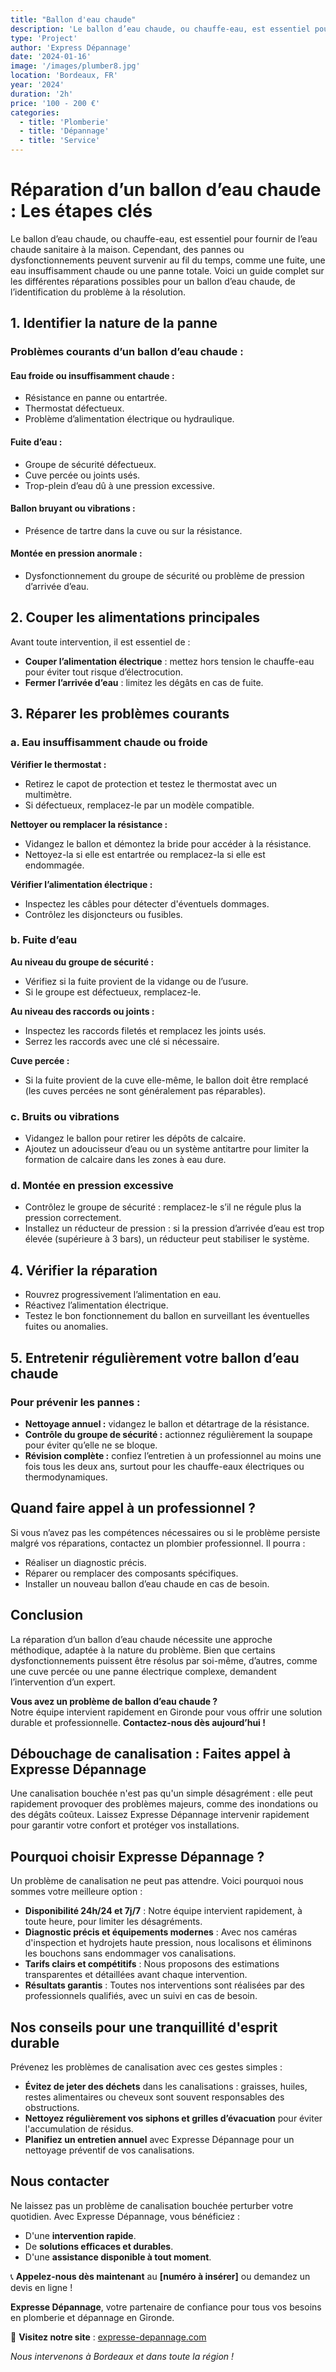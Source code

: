 ```yaml
---
title: "Ballon d'eau chaude"
description: 'Le ballon d’eau chaude, ou chauffe-eau, est essentiel pour fournir de l’eau chaude sanitaire à la maison. Cependant, des pannes ou dysfonctionnements peuvent survenir au fil du temps, comme une fuite, une eau insuffisamment chaude ou une panne totale.'
type: 'Project'
author: 'Express Dépannage'
date: '2024-01-16'
image: '/images/plumber8.jpg'
location: 'Bordeaux, FR'
year: '2024'
duration: '2h'
price: '100 - 200 €'
categories:
  - title: 'Plomberie'
  - title: 'Dépannage'
  - title: 'Service'
---
```


# Réparation d’un ballon d’eau chaude : Les étapes clés

Le ballon d’eau chaude, ou chauffe-eau, est essentiel pour fournir de l’eau chaude sanitaire à la maison. Cependant, des pannes ou dysfonctionnements peuvent survenir au fil du temps, comme une fuite, une eau insuffisamment chaude ou une panne totale. Voici un guide complet sur les différentes réparations possibles pour un ballon d’eau chaude, de l’identification du problème à la résolution.

## 1. Identifier la nature de la panne

### Problèmes courants d’un ballon d’eau chaude :

#### Eau froide ou insuffisamment chaude :
- Résistance en panne ou entartrée.
- Thermostat défectueux.
- Problème d’alimentation électrique ou hydraulique.

#### Fuite d’eau :
- Groupe de sécurité défectueux.
- Cuve percée ou joints usés.
- Trop-plein d’eau dû à une pression excessive.

#### Ballon bruyant ou vibrations :
- Présence de tartre dans la cuve ou sur la résistance.

#### Montée en pression anormale :
- Dysfonctionnement du groupe de sécurité ou problème de pression d’arrivée d’eau.

## 2. Couper les alimentations principales

Avant toute intervention, il est essentiel de :  
- **Couper l’alimentation électrique** : mettez hors tension le chauffe-eau pour éviter tout risque d’électrocution.  
- **Fermer l’arrivée d’eau** : limitez les dégâts en cas de fuite.

## 3. Réparer les problèmes courants

### a. Eau insuffisamment chaude ou froide

**Vérifier le thermostat :**
- Retirez le capot de protection et testez le thermostat avec un multimètre.
- Si défectueux, remplacez-le par un modèle compatible.

**Nettoyer ou remplacer la résistance :**
- Vidangez le ballon et démontez la bride pour accéder à la résistance.
- Nettoyez-la si elle est entartrée ou remplacez-la si elle est endommagée.

**Vérifier l’alimentation électrique :**
- Inspectez les câbles pour détecter d'éventuels dommages.
- Contrôlez les disjoncteurs ou fusibles.

### b. Fuite d’eau

**Au niveau du groupe de sécurité :**
- Vérifiez si la fuite provient de la vidange ou de l’usure.
- Si le groupe est défectueux, remplacez-le.

**Au niveau des raccords ou joints :**
- Inspectez les raccords filetés et remplacez les joints usés.
- Serrez les raccords avec une clé si nécessaire.

**Cuve percée :**
- Si la fuite provient de la cuve elle-même, le ballon doit être remplacé (les cuves percées ne sont généralement pas réparables).

### c. Bruits ou vibrations

- Vidangez le ballon pour retirer les dépôts de calcaire.
- Ajoutez un adoucisseur d’eau ou un système antitartre pour limiter la formation de calcaire dans les zones à eau dure.

### d. Montée en pression excessive

- Contrôlez le groupe de sécurité : remplacez-le s’il ne régule plus la pression correctement.
- Installez un réducteur de pression : si la pression d’arrivée d’eau est trop élevée (supérieure à 3 bars), un réducteur peut stabiliser le système.

## 4. Vérifier la réparation

- Rouvrez progressivement l’alimentation en eau.
- Réactivez l’alimentation électrique.
- Testez le bon fonctionnement du ballon en surveillant les éventuelles fuites ou anomalies.

## 5. Entretenir régulièrement votre ballon d’eau chaude

### Pour prévenir les pannes :
- **Nettoyage annuel :** vidangez le ballon et détartrage de la résistance.
- **Contrôle du groupe de sécurité :** actionnez régulièrement la soupape pour éviter qu’elle ne se bloque.
- **Révision complète :** confiez l’entretien à un professionnel au moins une fois tous les deux ans, surtout pour les chauffe-eaux électriques ou thermodynamiques.

## Quand faire appel à un professionnel ?

Si vous n’avez pas les compétences nécessaires ou si le problème persiste malgré vos réparations, contactez un plombier professionnel. Il pourra :  
- Réaliser un diagnostic précis.  
- Réparer ou remplacer des composants spécifiques.  
- Installer un nouveau ballon d’eau chaude en cas de besoin.

## Conclusion

La réparation d’un ballon d’eau chaude nécessite une approche méthodique, adaptée à la nature du problème. Bien que certains dysfonctionnements puissent être résolus par soi-même, d’autres, comme une cuve percée ou une panne électrique complexe, demandent l’intervention d’un expert.

**Vous avez un problème de ballon d’eau chaude ?**  
Notre équipe intervient rapidement en Gironde pour vous offrir une solution durable et professionnelle. **Contactez-nous dès aujourd’hui !**

## Débouchage de canalisation : Faites appel à Expresse Dépannage

Une canalisation bouchée n'est pas qu'un simple désagrément : elle peut rapidement provoquer des problèmes majeurs, comme des inondations ou des dégâts coûteux. Laissez Expresse Dépannage intervenir rapidement pour garantir votre confort et protéger vos installations.

## Pourquoi choisir Expresse Dépannage ?

Un problème de canalisation ne peut pas attendre. Voici pourquoi nous sommes votre meilleure option :

- **Disponibilité 24h/24 et 7j/7** : Notre équipe intervient rapidement, à toute heure, pour limiter les désagréments.
- **Diagnostic précis et équipements modernes** : Avec nos caméras d'inspection et hydrojets haute pression, nous localisons et éliminons les bouchons sans endommager vos canalisations.
- **Tarifs clairs et compétitifs** : Nous proposons des estimations transparentes et détaillées avant chaque intervention.
- **Résultats garantis** : Toutes nos interventions sont réalisées par des professionnels qualifiés, avec un suivi en cas de besoin.

## Nos conseils pour une tranquillité d'esprit durable

Prévenez les problèmes de canalisation avec ces gestes simples :  

- **Évitez de jeter des déchets** dans les canalisations : graisses, huiles, restes alimentaires ou cheveux sont souvent responsables des obstructions.
- **Nettoyez régulièrement vos siphons et grilles d’évacuation** pour éviter l'accumulation de résidus.
- **Planifiez un entretien annuel** avec Expresse Dépannage pour un nettoyage préventif de vos canalisations.

## Nous contacter

Ne laissez pas un problème de canalisation bouchée perturber votre quotidien. Avec Expresse Dépannage, vous bénéficiez :  

- D'une **intervention rapide**.  
- De **solutions efficaces et durables**.  
- D'une **assistance disponible à tout moment**.

📞 **Appelez-nous dès maintenant** au **[numéro à insérer]** ou demandez un devis en ligne !  

**Expresse Dépannage**, votre partenaire de confiance pour tous vos besoins en plomberie et dépannage en Gironde.  

🔗 **Visitez notre site** : [expresse-depannage.com](https://expresse-depannage.com)  

*Nous intervenons à Bordeaux et dans toute la région !*